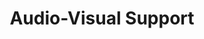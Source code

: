 ---
title: 'Audio-Visual Support'
description: 'Expert AV Support for Businesses. Installation, maintenance, and troubleshooting for conference rooms, collaboration spaces, signage displays, and control systems.'
image:
    icon: '../../assets/icons/audioVisual.svg'
    cover:
    article:
---